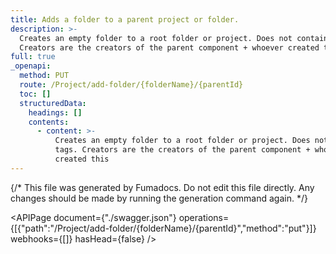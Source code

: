 ```yaml
---
title: Adds a folder to a parent project or folder.
description: >-
  Creates an empty folder to a root folder or project. Does not contain tags.
  Creators are the creators of the parent component + whoever created this
full: true
_openapi:
  method: PUT
  route: /Project/add-folder/{folderName}/{parentId}
  toc: []
  structuredData:
    headings: []
    contents:
      - content: >-
          Creates an empty folder to a root folder or project. Does not contain
          tags. Creators are the creators of the parent component + whoever
          created this
---
```


{/* This file was generated by Fumadocs.
Do not edit this file directly. Any changes should be made by running the generation command again. */}

<APIPage document={"./swagger.json"} operations={[{"path":"/Project/add-folder/{folderName}/{parentId}","method":"put"}]} webhooks={[]} hasHead={false} />
